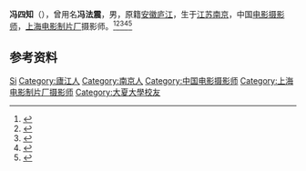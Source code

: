 '''冯四知'''（{{bd|1911年||1984年|}}），曾用名'''冯法震'''，男，原籍[[安徽|安徽]][[庐江县|庐江]]，生于[[江苏|江苏]][[南京|南京]]，中国[[电影摄影师|电影摄影师]]，[[上海电影制片厂|上海电影制片厂]]摄影师。<ref>{{Cite book|title=安徽人物大辞典|author=戎毓明主编; 王仪之, 方平, 叶洪渠等副主编|publisher=团结出版社|year=1992|isbn=|location=北京|pages=}}</ref><ref>{{Cite book|title=中外影视大辞典|author=汪流主编; 王志敏, 陈山, 张会军等副主编|publisher=中国广播电视出版社|year=2001|isbn=|location=北京|pages=}}</ref><ref>{{Cite book|title=20世纪中华人物名字号辞典|author=周家珍编著|publisher=法律出版社|year=2000|isbn=9787503628320|location=北京|pages=}}</ref><ref>{{Cite book|title=中国近现代人物别名词典|author=徐为民编|publisher=沈阳出版社|year=1993|isbn=|location=沈阳|pages=}}</ref><ref>{{Cite book|title=中国当代艺术界名人录|author=中国名人研究院编; 异天, 戈德主编|publisher=社会科学文献出版社|year=1993|isbn=|location=北京|pages=}}</ref>

== 参考资料 ==
{{reflist}}

{{中国人物小作品}}

{{Authority control}}
{{DEFAULTSORT:Feng冯}}
[[Category:冯姓|Si]]
[[Category:廬江人|Category:廬江人]]
[[Category:南京人|Category:南京人]]
[[Category:中国电影摄影师|Category:中国电影摄影师]]
[[Category:上海电影制片厂摄影师|Category:上海电影制片厂摄影师]]
[[Category:大夏大學校友|Category:大夏大學校友]]